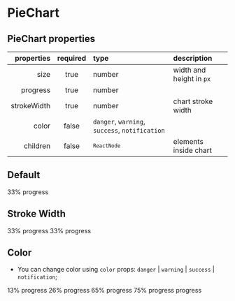 
<Meta title="Components/PieChart" component={PieChart} />

# PieChart

## PieChart properties

|  properties | required | type                                                                                       | description              |
| ----------: | :------: | :----------------------------------------------------------------------------------------- | :----------------------- |
|        size |   true   | number                                                                                     | width and height in `px` |
|    progress |   true   | number                                                                                     |                          |
| strokeWidth |   true   | number                                                                                     | chart stroke width       |
|       color |  false   | <code>danger</code>, <code>warning</code>, <code>success</code>, <code>notification</code> |                          |
|    children |  false   | <code>`ReactNode`</code>                                                                   | elements inside chart    |

## Default

<Canvas>
  <Story name="default">
    <PieChart progress={33} size={96} strokeWidth={15}>
      <Text className="chartValue" size="lg" tag="span" weight="medium">
        33%
      </Text>
      <Text className="chartCaption" size="xs" tag="span">
        progress
      </Text>
    </PieChart>
  </Story>
</Canvas>

## Stroke Width

<Canvas>
  <Story name="strokeWidth">
    <Flex justifyContent="space-evenly">
      <PieChart progress={33} size={96} strokeWidth={5}>
        <Text className="chartValue" size="lg" tag="span" weight="medium">
          33%
        </Text>
        <Text className="chartCaption" size="xs" tag="span">
          progress
        </Text>
      </PieChart>
      <PieChart progress={33} size={96} strokeWidth={15}>
        <Text className="chartValue" size="lg" tag="span" weight="medium">
          33%
        </Text>
        <Text className="chartCaption" size="xs" tag="span">
          progress
        </Text>
      </PieChart>
    </Flex>
  </Story>
</Canvas>

## Color

- You can change color using `color` props: `danger` | `warning` | `success` | `notification`;

<Canvas>
  <Story name="color">
    <Flex justifyContent="space-evenly">
      <PieChart progress={13} size={96} strokeWidth={15} color="danger">
        <Text className="chartValue" size="lg" tag="span" weight="medium">
          13%
        </Text>
        <Text className="chartCaption" size="xs" tag="span">
          progress
        </Text>
      </PieChart>
      <PieChart progress={26} size={96} strokeWidth={15} color="warning">
        <Text className="chartValue" size="lg" tag="span" weight="medium">
          26%
        </Text>
        <Text className="chartCaption" size="xs" tag="span">
          progress
        </Text>
      </PieChart>
      <PieChart progress={65} size={96} strokeWidth={15} color="success">
        <Text className="chartValue" size="lg" tag="span" weight="medium">
          65%
        </Text>
        <Text className="chartCaption" size="xs" tag="span">
          progress
        </Text>
      </PieChart>
      <PieChart progress={75} size={96} strokeWidth={15} color="notification">
        <Text className="chartValue" size="lg" tag="span" weight="medium">
          75%
        </Text>
        <Text className="chartCaption" size="xs" tag="span">
          progress
        </Text>
      </PieChart>
      <PieChart progress={100} size={96} strokeWidth={15} color="success">
        <SVGIcon name="success" color="success" size="md" />
        <Text className="chartCaption" size="xs" tag="span">
          progress
        </Text>
      </PieChart>
    </Flex>
  </Story>
</Canvas>

